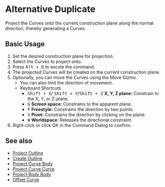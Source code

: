 
# Alternative Duplicate

<Reference shortcut="Alt + D" command="Alternative Duplicate" button="" />

Project the Curves onto the current construction plane along the normal direction, thereby generating a Curves.

## Basic Usage

1. Set the desired construction plane for projection.
2. Select the Curves to project onto.
3. Press <kbd>Alt + D</kbd> to excute the command.
4. The projected Curves will be created on the current construction plane.
5. Optionally, you can move the Curves using the Move Gizmo.
    - You can also limit the direction of movement.
    - <Kst>Keyboard Shortcuts</Kst>
        - <kbd>Shift + X</kbd>/ <kbd>Shift + Y</kbd>/<kbd>Shift + Z</kbd> **X, Y, Z plane:** Constrain to the X, Y, or Z-plane.
        - <kbd>G</kbd> **Screen space:** Constrains to the apparent plane.
        - <kbd>F</kbd> **Freestyle:** Constrains the direction by two points.
        - <kbd>V</kbd> **Pivot:** Constrains the direction by clicking on the plane.
        - <kbd>W</kbd> **Worldspace:** Releases the directional constraint.
6. Right-click or click OK in the Command Dialog to confirm.

## See also
- [Project Outline](project-outline)
- [Create Outline](create-outline)
- [Project Curve Body](project-curve-body)
- [Project Curve Curve](project-curve-curve)
- [Project Body Body](project-body-body)
- [Offset Curve](offset-curve)